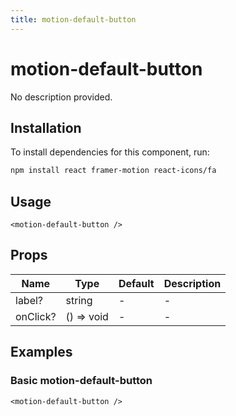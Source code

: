 ```yaml
---
title: motion-default-button
---
```


# motion-default-button

No description provided.

## Installation
To install dependencies for this component, run:
```bash
npm install react framer-motion react-icons/fa
```

## Usage
```tsx
<motion-default-button />
```

## Props
| Name      | Type     | Default | Description                 |
|-----------|----------|---------|-----------------------------|
| label? | string | - | - |
| onClick? | () => void | - | - |

## Examples

### Basic motion-default-button
```tsx
<motion-default-button />
```

